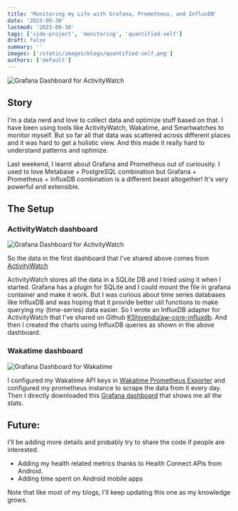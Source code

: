 ```yaml
---
title: 'Monitoring my Life with Grafana, Prometheus, and InfluxDB'
date: '2023-09-30'
lastmod: '2023-09-30'
tags: ['side-project', 'monitoring', 'quantified-self']
draft: false
summary: ''
images: ['/static/images/blogs/quantified-self.png']
authors: ['default']
---
```


![Grafana Dashboard for ActivityWatch](https://grafana.com/media/grafana/images/grafana-dashboard-english.png)

## Story

I'm a data nerd and love to collect data and optimize stuff based on that. I have been using tools like ActivityWatch, Wakatime, and Smartwatches to monitor myself. But so far all that data was scattered across different places and it was hard to get a holistic view. And this made it really hard to understand patterns and optimize.

Last weekend, I learnt about Grafana and Prometheus out of curiousity. I used to love Metabase + PostgreSQL combination but Grafana + Prometheus + InfluxDB combination is a different beast altogether! It's very powerful and extensible.

## The Setup

### ActivityWatch dashboard

![Grafana Dashboard for ActivityWatch](/static/images/blogs/quantified-self.png)

So the data in the first dashboard that I've shared above comes from [ActivityWatch](https://github.com/ActivityWatch/activitywatch/)

ActivityWatch stores all the data in a SQLite DB and I tried using it when I started. Grafana has a plugin for SQLite and I could mount the file in grafana container and make it work. But I was curious about time series databases like InfluxDB and was hoping that it provide better util functions to make querying my (time-series) data easier. So I wrote an InfluxDB adapter for ActivityWatch that I've shared on Github [KShivendu/aw-core-influxdb](https://github.com/KShivendu/aw-core-influxdb/tree/feat/influxdb-datastore). And then I created the charts using InfluxDB queries as shown in the above dashboard.

### Wakatime dashboard

![Grafana Dashboard for Wakatime](/static/images/blogs/wakatime-grafana.png)

I configured my Wakatime API keys in [Wakatime Prometheus Exporter](https://github.com/MacroPower/wakatime_exporter) and configured my prometheus instance to scrape the data from it every day. Then I directly downloaded this [Grafana dashboard](https://grafana.com/grafana/dashboards/12790-wakatime-coding-stats/) that shows me all the stats.

## Future:

I'll be adding more details and probably try to share the code if people are interested.

- Adding my health related metrics thanks to Health Connect APIs from Android.
- Adding time spent on Android mobile apps

Note that like most of my blogs, I'll keep updating this one as my knowledge grows.
